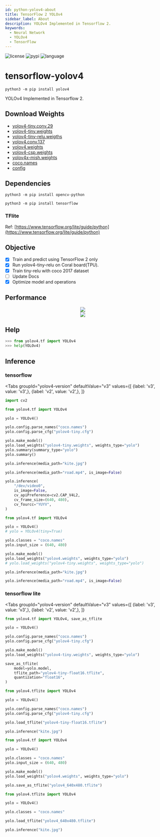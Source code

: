 ```yaml
---
id: python-yolov4-about
title: TensorFlow 2 YOLOv4
sidebar_label: About
description: YOLOv4 Implemented in Tensorflow 2.
keywords:
  - Neural Network
  - YOLOv4
  - TensorFlow
---
```



![license](https://img.shields.io/github/license/hhk7734/tensorflow-yolov4)
![pypi](https://img.shields.io/pypi/v/yolov4)
![language](https://img.shields.io/github/languages/top/hhk7734/tensorflow-yolov4)

# tensorflow-yolov4

```shell
python3 -m pip install yolov4
```

YOLOv4 Implemented in Tensorflow 2.

## Download Weights

- [yolov4-tiny.conv.29](https://drive.google.com/file/d/1WtOuGfUgNyNfALo5_VhQ1kb5QenRE0Gt/view?usp=sharing)
- [yolov4-tiny.weights](https://drive.google.com/file/d/1GJwGiR7rizY_19c_czuLN8p31BwkhWY5/view?usp=sharing)
- [yolov4-tiny-relu.weigths](https://drive.google.com/file/d/1K1Nh9j0K-Bj4w2qa_9cE0NrK9vz6BhOF/view?usp=sharing)
- [yolov4.conv.137](https://drive.google.com/file/d/1li1pUtqpXj_-ZXxA8wJq-nzW8h2HWsrP/view?usp=sharing)
- [yolov4.weights](https://drive.google.com/file/d/15P4cYyZ2Sd876HKAEWSmeRdFl_j-0upi/view?usp=sharing)
- [yolov4-csp.weights](https://drive.google.com/file/d/1EZYBwn68gFsM1Qy2VWjsmuVf2kb37BM8/view?usp=sharing)
- [yolov4x-mish.weights](https://drive.google.com/file/d/1T9Ncvu11ge1mpV8DGBAJGUMQyfNtrs3v/view?usp=sharing)
- [coco.names](https://github.com/hhk7734/tensorflow-yolov4/tree/master/test/dataset)
- [config](https://github.com/hhk7734/tensorflow-yolov4/tree/master/config)

## Dependencies

```shell
python3 -m pip install opencv-python
```

```shell
python3 -m pip install tensorflow
```

### TFlite

Ref: [https://www.tensorflow.org/lite/guide/python](https://www.tensorflow.org/lite/guide/python)

## Objective

- [x] Train and predict using TensorFlow 2 only
- [x] Run yolov4-tiny-relu on Coral board(TPU).
- [x] Train tiny-relu with coco 2017 dataset
- [ ] Update Docs
- [x] Optimize model and operations

## Performance

<center>
  <img
    src={useBaseUrl("img/lang/python/libraries/yolov4/yolov4-performance.png")}
  />
</center>

<center>
  <img
    src={useBaseUrl(
      "img/lang/python/libraries/yolov4/yolov4-performance-tiny.png"
    )}
  />
</center>

## Help

```python
>>> from yolov4.tf import YOLOv4
>>> help(YOLOv4)
```

## Inference

### tensorflow

<Tabs
    groupId="yolov4-version"
    defaultValue="v3"
    values={[
        {label: 'v3', value: 'v3',},
        {label: 'v2', value: 'v2',},
    ]}
>

<TabItem value="v3">

```python
import cv2

from yolov4.tf import YOLOv4

yolo = YOLOv4()

yolo.config.parse_names("coco.names")
yolo.config.parse_cfg("yolov4-tiny.cfg")

yolo.make_model()
yolo.load_weights("yolov4-tiny.weights", weights_type="yolo")
yolo.summary(summary_type="yolo")
yolo.summary()

yolo.inference(media_path="kite.jpg")

yolo.inference(media_path="road.mp4", is_image=False)

yolo.inference(
    "/dev/video0",
    is_image=False,
    cv_apiPreference=cv2.CAP_V4L2,
    cv_frame_size=(640, 480),
    cv_fourcc="YUYV",
)
```

</TabItem>

<TabItem value="v2">

```python
from yolov4.tf import YOLOv4

yolo = YOLOv4()
# yolo = YOLOv4(tiny=True)

yolo.classes = "coco.names"
yolo.input_size = (640, 480)

yolo.make_model()
yolo.load_weights("yolov4.weights", weights_type="yolo")
# yolo.load_weights("yolov4-tiny.weights", weights_type="yolo")

yolo.inference(media_path="kite.jpg")

yolo.inference(media_path="road.mp4", is_image=False)
```

</TabItem>

</Tabs>

### tensorflow lite

<Tabs
    groupId="yolov4-version"
    defaultValue="v3"
    values={[
        {label: 'v3', value: 'v3',},
        {label: 'v2', value: 'v2',},
    ]}
>

<TabItem value="v3">

```python
from yolov4.tf import YOLOv4, save_as_tflite

yolo = YOLOv4()

yolo.config.parse_names("coco.names")
yolo.config.parse_cfg("yolov4-tiny.cfg")

yolo.make_model()
yolo.load_weights("yolov4-tiny.weights", weights_type="yolo")

save_as_tflite(
    model=yolo.model,
    tflite_path="yolov4-tiny-float16.tflite",
    quantization="float16",
)
```

```python
from yolov4.tflite import YOLOv4

yolo = YOLOv4()

yolo.config.parse_names("coco.names")
yolo.config.parse_cfg("yolov4-tiny.cfg")

yolo.load_tflite("yolov4-tiny-float16.tflite")

yolo.inference("kite.jpg")
```

</TabItem>

<TabItem value="v2">

```python
from yolov4.tf import YOLOv4

yolo = YOLOv4()

yolo.classes = "coco.names"
yolo.input_size = (640, 480)

yolo.make_model()
yolo.load_weights("yolov4.weights", weights_type="yolo")

yolo.save_as_tflite("yolov4_640x480.tflite")
```

```python
from yolov4.tflite import YOLOv4

yolo = YOLOv4()

yolo.classes = "coco.names"

yolo.load_tflite("yolov4_640x480.tflite")

yolo.inference("kite.jpg")
```

</TabItem>

</Tabs>
